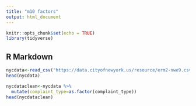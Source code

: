 ```yaml
---
title: "m10 factors"
output: html_document
---
```


```r
knitr::opts_chunk$set(echo = TRUE)
library(tidyverse)
```

## R Markdown

```r
nycdata<-read_csv("https://data.cityofnewyork.us/resource/erm2-nwe9.csv")
head(nycdata)
```
```r
nycdataclean<-nycdata %>% 
  mutate(complaint_type=as.factor(complaint_type))
head(nycdataclean)
```

